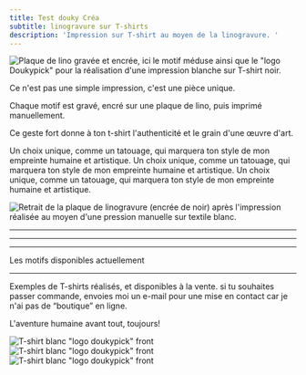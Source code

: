 ```yaml
---
title: Test douky Créa
subtitle: linogravure sur T-shirts
description: 'Impression sur T-shirt au moyen de la linogravure. '
---
```


<Image alignment="left" width="md" src="/images/creations/PXL_20250720_160548636~2.jpg" border={true} alt="Plaque de lino gravée et encrée, ici le motif méduse ainsi que le &#x22;logo Doukypick&#x22; pour la réalisation d'une impression blanche sur T-shirt noir. " />

Ce n'est pas une simple impression, c'est une pièce unique.

Chaque motif est gravé, encré sur une plaque de lino, puis imprimé manuellement.

Ce geste fort donne à ton t-shirt l'authenticité et le grain d'une œuvre d'art.

Un choix unique, comme un tatouage, qui marquera ton style de mon empreinte humaine et artistique.
Un choix unique, comme un tatouage, qui marquera ton style de mon empreinte humaine et artistique.
Un choix unique, comme un tatouage, qui marquera ton style de mon empreinte humaine et artistique.

<Image alignment="" width="full" src="/images/creations/Screenshot_20251006-165558.png" alt="Retrait de la plaque de linogravure (encrée de noir) après l'impression réalisée au moyen d'une pression manuelle sur textile blanc." border={true} />

***

***

***

Les motifs disponibles actuellement

<Gallery src="src/content/galleries/creations/motifs-linogravure.json" />

***

Exemples de T-shirts réalisés, et disponibles à la vente. si tu souhaites passer commande, envoies moi un e-mail pour une mise en contact car je n'ai pas de “boutique” en ligne.

L'aventure humaine avant tout, toujours!

<Image alignment="left" width="sm" src="/images/creations/t-shirts/logo/Face.jpg" alt="T-shirt blanc &#x22;logo doukypick&#x22; front " border={true} />

<Image alignment="right" width="sm" src="/images/creations/t-shirts/logo/dos-debardeur.jpg" alt="T-shirt blanc &#x22;logo doukypick&#x22; front " border={true} />

<Image alignment="" width="sm" src="/images/creations/t-shirts/logo/dos-tshirt-noir.jpg" alt="T-shirt blanc &#x22;logo doukypick&#x22; front " border={true} />

<Gallery src="src/content/galleries/creations/t-shirts/octopus.json" />

<Gallery src="src/content/galleries/creations/t-shirts/meduse.json" />

<Gallery src="src/content/galleries/creations/t-shirts/heron.json" />

<Gallery src="src/content/galleries/creations/t-shirts/cabane.json" />
